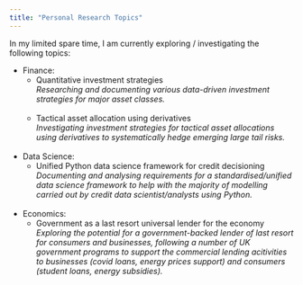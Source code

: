 ```yaml
---
title: "Personal Research Topics"
---
```


In my limited spare time, I am currently exploring / investigating the following topics:

- Finance:
  - Quantitative investment strategies
  <br/>*Researching and documenting various data-driven investment strategies for major asset classes.*
  <br/>
  <br/>
  - Tactical asset allocation using derivatives
  <br/>*Investigating investment strategies for tactical asset allocations using derivatives to systematically hedge emerging large tail risks.*
<br/>
<br/>
- Data Science:
  - Unified Python data science framework for credit decisioning
  <br/>*Documenting and analysing requirements for a standardised/unified data science framework to help with the majority of modelling carried out by credit data scientist/analysts using Python.*
<br/>
<br/>
- Economics:
  - Government as a last resort universal lender for the economy
  <br/>*Exploring the potential for a government-backed lender of last resort for consumers and businesses, following a number of UK government programs to support the commercial lending acitivities to businesses (covid loans, energy prices support) and consumers (student loans, energy subsidies).*
